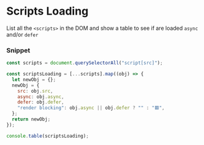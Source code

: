 # Scripts Loading

List all the `<scripts>` in the DOM and show a table to see if are loaded `async` and/or `defer`

### Snippet

```js copy
const scripts = document.querySelectorAll("script[src]");

const scriptsLoading = [...scripts].map((obj) => {
  let newObj = {};
  newObj = {
    src: obj.src,
    async: obj.async,
    defer: obj.defer,
    "render blocking": obj.async || obj.defer ? "" : "🟥",
  };
  return newObj;
});

console.table(scriptsLoading);
```
